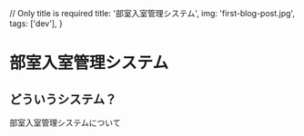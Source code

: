   // Only title is required
  title: '部室入室管理システム',
  img: 'first-blog-post.jpg',
  tags: ['dev'],
}


<MDXWrapper meta={meta}>

# 部室入室管理システム

## どういうシステム？

部室入室管理システムについて

</MDXWrapper>
